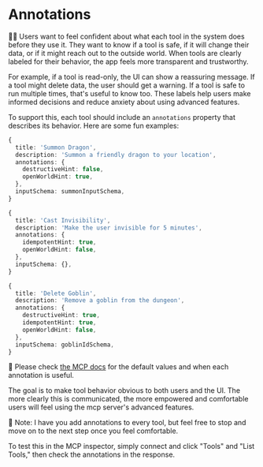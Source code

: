 # Annotations

<EpicVideo url="https://www.epicai.pro/workshops/day-3-advanced-tools-sampling-and-elicitation/annotations~n6qo2" />

👨‍💼 Users want to feel confident about what each tool in the system does before they use it. They want to know if a tool is safe, if it will change their data, or if it might reach out to the outside world. When tools are clearly labeled for their behavior, the app feels more transparent and trustworthy.

For example, if a tool is read-only, the UI can show a reassuring message. If a tool might delete data, the user should get a warning. If a tool is safe to run multiple times, that's useful to know too. These labels help users make informed decisions and reduce anxiety about using advanced features.

To support this, each tool should include an `annotations` property that describes its behavior. Here are some fun examples:

```ts
{
  title: 'Summon Dragon',
  description: 'Summon a friendly dragon to your location',
  annotations: {
    destructiveHint: false,
    openWorldHint: true,
  },
  inputSchema: summonInputSchema,
}
```

```ts
{
  title: 'Cast Invisibility',
  description: 'Make the user invisible for 5 minutes',
  annotations: {
    idempotentHint: true,
    openWorldHint: false,
  },
  inputSchema: {},
}
```

```ts
{
  title: 'Delete Goblin',
  description: 'Remove a goblin from the dungeon',
  annotations: {
    destructiveHint: true,
    idempotentHint: true,
    openWorldHint: false,
  },
  inputSchema: goblinIdSchema,
}
```

📜 Please check [the MCP docs](https://modelcontextprotocol.io/specification/2025-06-18/schema#toolannotations) for the default values and when each annotation is useful.

The goal is to make tool behavior obvious to both users and the UI. The more clearly this is communicated, the more empowered and comfortable users will feel using the mcp server's advanced features.

<callout-info>
	🐨 Note: I have you add annotations to every tool, but feel free to stop and
	move on to the next step once you feel comfortable.
</callout-info>

To test this in the MCP inspector, simply connect and click "Tools" and "List Tools," then check the annotations in the response.
